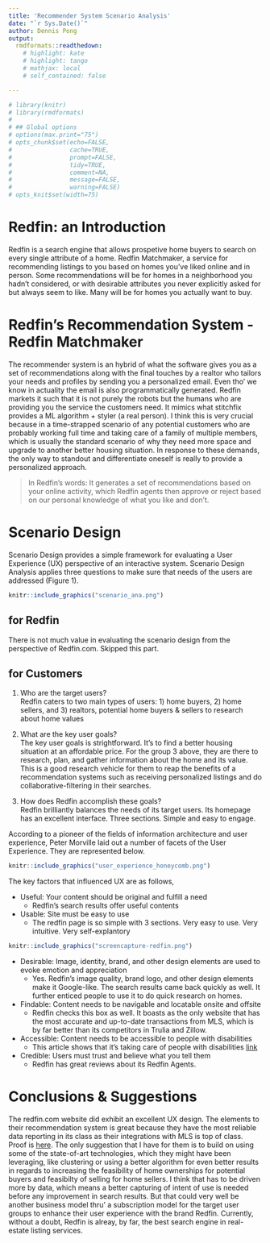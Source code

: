 ```yaml
---
title: 'Recommender System Scenario Analysis'
date: "`r Sys.Date()`"
author: Dennis Pong
output: 
  rmdformats::readthedown:
    # highlight: kate
    # highlight: tango
    # mathjax: local
    # self_contained: false

---
```


```r
# library(knitr)
# library(rmdformats)
# 
# ## Global options
# options(max.print="75")
# opts_chunk$set(echo=FALSE,
# 	             cache=TRUE,
#                prompt=FALSE,
#                tidy=TRUE,
#                comment=NA,
#                message=FALSE,
#                warning=FALSE)
# opts_knit$set(width=75)
```


# Redfin: an Introduction 

Redfin is a search engine that allows prospetive home buyers to search on every single attribute of a home. Redfin Matchmaker, a service for recommending listings to you based on homes you’ve liked online and in person. Some recommendations will be for homes in a neighborhood you hadn’t considered, or with desirable attributes you never explicitly asked for but always seem to like. Many will be for homes you actually want to buy.





















# Redfin's Recommendation System - [Redfin Matchmaker]{color="palevioletred"} 

The recommender system is an hybrid of what the software gives you as a set of recommendations along with the final touches by a realtor who tailors your needs and profiles by sending you a personalized email. Even tho' we know in actuality the email is also programmatically generated. Redfin markets it such that it is not purely the robots but the humans who are providing you the service the customers need. It mimics what stitchfix provides a ML algorithm + styler (a real person). I think this is very crucial because in a time-strapped scenario of any potential customers who are probably working full time and taking care of a family of multiple members, which is usually the standard scenario of why they need more space and upgrade to another better housing situation. In response to these demands, the only way to standout and differentiate oneself is really to provide a personalized approach. 

> In Redfin's words:
> It generates a set of recommendations based on your online activity, which Redfin agents then approve or reject based on our personal knowledge of what you like and don’t.






# Scenario Design 
Scenario Design provides a simple framework for evaluating a User Experience (UX) perspective of an interactive system. Scenario Design Analysis applies three questions to make sure that needs of the users are addressed (Figure 1). 

```r
knitr::include_graphics("scenario_ana.png")
```

## for Redfin
There is not much value in evaluating the scenario design from the perspective of Redfin.com. Skipped this part.


## for Customers
1. Who are the target users?  
Redfin caters to two main types of users: 1) home buyers, 2) home sellers, and 3) realtors, potential home buyers & sellers to research about home values

2. What are the key user goals?  
The key user goals is strightforward. It's to find a better housing situation at an affordable price. For the group 3 above, they are there to research, plan, and gather information about the home and its value. This is a good research vehicle for them to reap the benefits of a recommendation systems such as receiving personalized listings and do collaborative-filtering in their searches.

3. How does Redfin accomplish these goals?  
Redfin brilliantly balances the needs of its target users. Its homepage has an excellent interface. Three sections. Simple and easy to engage.

According to a pioneer of the fields of information architecture and user experience, Peter Morville laid out a number of facets of the User Experience. They are represented below. 


```r
knitr::include_graphics("user_experience_honeycomb.png")
```

 The key factors that influenced UX are as follows, 

* Useful: Your content should be original and fulfill a need  
    +  Redfin's search results offer useful contents
* Usable: Site must be easy to use  
    +  The redfin page is so simple with 3 sections. Very easy to use. Very intuitive. Very self-explantory

```r
knitr::include_graphics("screencapture-redfin.png")
```

* Desirable: Image, identity, brand, and other design elements are used to evoke emotion and appreciation  
    +  Yes. Redfin's image quality, brand logo, and other design elements make it Google-like. The search results came back quickly as well. It further enticed people to use it to do quick research on homes.
* Findable: Content needs to be navigable and locatable onsite and offsite  
    +  Redfin checks this box as well. It boasts as the only website that has the most accurate and up-to-date transactions from MLS, which is by far better than its competitors in Trulia and Zillow.
* Accessible: Content needs to be accessible to people with disabilities  
    +  This article shows that it's taking care of people with disabilities [link](https://www.redfin.com/blog/the-comprehensive-guide-to-home-accessibility-for-people-with-disabilities-in-recovery/)
* Credible: Users must trust and believe what you tell them  
    +   Redfin has great reviews about its Redfin Agents.




# Conclusions & Suggestions

The redfin.com website did exhibit an excellent UX design. The elements to their recommendation system is great because they have the most reliable data reporting in its class as their integrations with MLS is top of class. Proof is [here](https://youtu.be/iKTOlmaGGmA). The only suggestion that I have for them is to build on using some of the state-of-art technologies, which they might have been leveraging, like clustering or using a better algorithm for even better results in regards to increasing the feasibility of home ownerships for potential buyers and feasibilty of selling for home sellers. I think that has to be driven more by data, which means a better capturing of intent of use is needed before any improvement in search results. But that could very well be another business model thru' a subscription model for the target user groups to enhance their user experience with the brand Redfin. Currently, without a doubt, Redfin is alreay, by far, the best search engine in real-estate listing services. 



